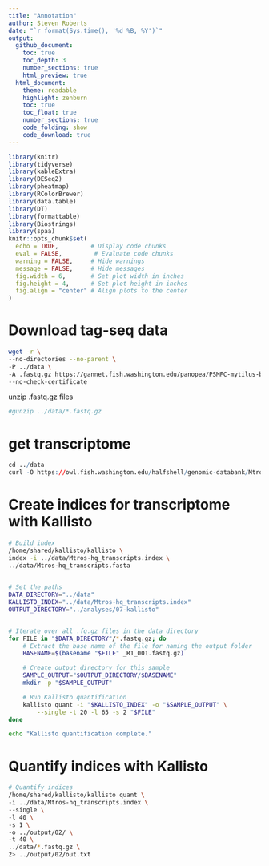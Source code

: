 ```yaml
---
title: "Annotation"
author: Steven Roberts
date: "`r format(Sys.time(), '%d %B, %Y')`" 
output: 
  github_document:
    toc: true
    toc_depth: 3
    number_sections: true
    html_preview: true
  html_document:
    theme: readable
    highlight: zenburn
    toc: true
    toc_float: true
    number_sections: true
    code_folding: show
    code_download: true
---
```


```r
library(knitr)
library(tidyverse)
library(kableExtra)
library(DESeq2)
library(pheatmap)
library(RColorBrewer)
library(data.table)
library(DT)
library(formattable)
library(Biostrings)
library(spaa)
knitr::opts_chunk$set(
  echo = TRUE,         # Display code chunks
  eval = FALSE,         # Evaluate code chunks
  warning = FALSE,     # Hide warnings
  message = FALSE,     # Hide messages
  fig.width = 6,       # Set plot width in inches
  fig.height = 4,      # Set plot height in inches
  fig.align = "center" # Align plots to the center
)
```


# Download tag-seq data
```bash
wget -r \
--no-directories --no-parent \
-P ../data \
-A .fastq.gz https://gannet.fish.washington.edu/panopea/PSMFC-mytilus-byssus-pilot/20220405-tagseq/ \
--no-check-certificate

```

unzip .fastq.gz files
```bash

#gunzip ../data/*.fastq.gz

```


# get transcriptome

```r
cd ../data
curl -O https://owl.fish.washington.edu/halfshell/genomic-databank/Mtros-hq_transcripts.fasta
```




# Create indices for transcriptome with Kallisto
```bash
# Build index
/home/shared/kallisto/kallisto \
index -i ../data/Mtros-hq_transcripts.index \
../data/Mtros-hq_transcripts.fasta
  

```


```bash
# Set the paths
DATA_DIRECTORY="../data"
KALLISTO_INDEX="../data/Mtros-hq_transcripts.index"
OUTPUT_DIRECTORY="../analyses/07-kallisto"


# Iterate over all .fq.gz files in the data directory
for FILE in "$DATA_DIRECTORY"/*.fastq.gz; do
    # Extract the base name of the file for naming the output folder
    BASENAME=$(basename "$FILE" _R1_001.fastq.gz)

    # Create output directory for this sample
    SAMPLE_OUTPUT="$OUTPUT_DIRECTORY/$BASENAME"
    mkdir -p "$SAMPLE_OUTPUT"

    # Run Kallisto quantification
    kallisto quant -i "$KALLISTO_INDEX" -o "$SAMPLE_OUTPUT" \
        --single -t 20 -l 65 -s 2 "$FILE"
done

echo "Kallisto quantification complete."
```




# Quantify indices with Kallisto
```bash
# Quantify indices
/home/shared/kallisto/kallisto quant \
-i ../data/Mtros-hq_transcripts.index \
--single \
-l 40 \
-s 1 \
-o ../output/02/ \
-t 40 \
../data/*.fastq.gz \
2> ../output/02/out.txt

```